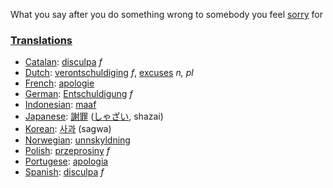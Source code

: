 What you say after you do something wrong to somebody you feel [[sorry]] for

===[[Translation]]s===

*[[Catalan]]: [[disculpa]] ''f''
*[[Dutch]]: [[verontschuldiging]] ''f'', [[excuses]] ''n, pl''
*[[French]]: [[apologie]]
*[[German]]: [[Entschuldigung]] ''f''
*[[Indonesian]]: [[maaf]]
*[[Japanese]]: [[謝罪]] ([[しゃざい]], shazai)
*[[Korean]]: [[사과]] (sagwa)
*[[Norwegian]]: [[unnskyldning]]
*[[Polish]]: [[przeprosiny]] ''f''
*[[Portugese]]: [[apologia]]
*[[Spanish]]: [[disculpa]] ''f''